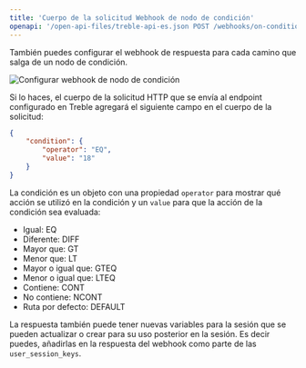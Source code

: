 ```yaml
---
title: 'Cuerpo de la solicitud Webhook de nodo de condición'
openapi: '/open-api-files/treble-api-es.json POST /webhooks/on-condition'
---
```


También puedes configurar el webhook de respuesta para cada camino que salga de un nodo de condición.

<img src="/images/condition-api-1.png" alt="Configurar webhook de nodo de condición" />

Si lo haces, el cuerpo de la solicitud HTTP que se envía al endpoint configurado en Treble agregará el siguiente campo en el cuerpo de la solicitud:

```json
{
    "condition": {
	    "operator": "EQ",
        "value": "18"
    }
}
```

La condición es un objeto con una propiedad `operator` para mostrar qué acción se utilizó en la condición y un `value` para que la acción de la condición sea evaluada:

- Igual: EQ
- Diferente: DIFF
- Mayor que: GT
- Menor que: LT
- Mayor o igual que: GTEQ
- Menor o igual que: LTEQ
- Contiene: CONT
- No contiene: NCONT
- Ruta por defecto: DEFAULT

La respuesta también puede tener nuevas variables para la sesión que se pueden actualizar o crear para su uso posterior en la sesión. Es decir puedes, añadirlas en la respuesta del webhook como parte de las `user_session_keys`.